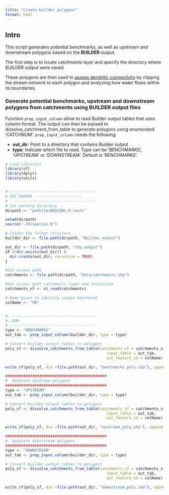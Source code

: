 ```yaml
---
title: "Create builder polygons"
format: html
---
```



## Intro

This script generates potential benchmarks, as well as upstream and downstream polygons based on the **BUILDER** output. 

The first step is to locate catchments layer and specify the directory where BUILDER output were saved. 

These polygons are then used to [assess dendritic connectivity](calcDCI.html) by clipping the stream network to each polygon and analyzing how water flows within its boundaries.

### Generate potential benchmarks, upstream and downstream polygons from catchments using **BUILDER** output files

Function `prep_input_column` allow to read Builder output tables that uses column format. The output can then be passed to dissolve_catchment_from_table to generate polygons using enumerated 'CATCHNUM'. `prep_input_column` needs the following:

- **out_dir**: Point to a directory that contains Builder output
- **type**: Indicate which file to read. Type can be 'BENCHMARKS', 'UPSTREAM' or 'DOWNSTREAM'. Default is 'BENCHMARKS'.


```r
# Load libraries
library(sf)
library(dplyr)
library(utils)


# --------------------------------------
# SET PARAMS  --------------------
# --------------------------------------
# Set working directory
dirpath <- "path/to/BEACONs_R_tools"

setwd(dirpath)
source("./R/spatial.R")

# Create the folder structure
builder_dir <- file.path(dirpath, "Builder_output")

out_dir <- file.path(dirpath, "shp_output")
if (!dir.exists(out_dir)) {
  dir.create(out_dir, recursive = TRUE)
}

#Set access path 
catchments <- file.path(dirpath, "data/catchments.shp")

#Set access path catchments layer and initialize
catchments_sf <- st_read(catchments)

# Name given to identify unique benchmark
colName <- "PB"


# --------------------------------------
#--RUN
# --------------------------------------
type <- "BENCHMARKS"
out_tab <- prep_input_column(builder_dir, type = type)

# Convert builder output tables to polygons
poly_sf <- dissolve_catchments_from_table(catchments_sf = catchments_sf, 
                                             input_table = out_tab, 
                                             out_feature_id = colName)

write_sf(poly_sf, dsn =file.path(out_dir, "benchmarks_poly.shp"), append = FALSE)

#############################################
#  Generate upstream polygons
#############################################
type <- "UPSTREAM"
out_tab <- prep_input_column(builder_dir, type = type)

# Convert builder output tables to polygons
poly_sf <- dissolve_catchments_from_table(catchments_sf = catchments_sf, 
                                             input_table = out_tab, 
                                             out_feature_id = colName)

write_sf(poly_sf, dsn =file.path(out_dir, "upstream_poly.shp"), append = FALSE)

#############################################
#  Generate downstream polygons
#############################################
type <- "DOWNSTREAM"
out_tab <- prep_input_column(builder_dir, type = type)

# Convert builder output tables to polygons
poly_sf <- dissolve_catchments_from_table(catchments_sf = catchments_sf, 
                                             input_table = out_tab, 
                                             out_feature_id = colName)

write_sf(poly_sf, dsn =file.path(out_dir, "downstream_poly.shp"), append = FALSE)
```

